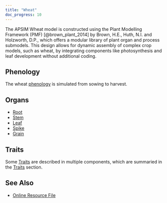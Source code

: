```yaml
---
title: "Wheat"
doc_progress: 10
---
```


The APSIM Wheat model is constructed using the Plant Modelling Framework (PMF) [@brown_plant_2014] by Brown, H.E., Huth, N.I. and Holzworth, D.P., which offers a modular library of plant organ and process submodels. This design allows for dynamic assembly of complex crop models, such as wheat, by integrating components like photosynthesis and leaf development without additional coding.


## Phenology

The wheat [phenology](Phenology/index.qmd) is simulated from sowing to harvest.


## Organs

- [Root](Root/index.qmd)
- [Stem](Stem/index.qmd)
- [Leaf](Leaf/index.qmd)
- [Spike](Spike/index.qmd)
- [Grain](Grain/index.qmd)


## Traits

Some [Traits](Traits) are described in multiple components, which are summaried in the [Traits](Traits) section.


## See Also

* [Online Resource File](https://github.com/APSIMInitiative/ApsimX/blob/b9f9abca67191765f8a2de01e7cf0ce1c3f4a615/Models/Resources/Wheat.json)
